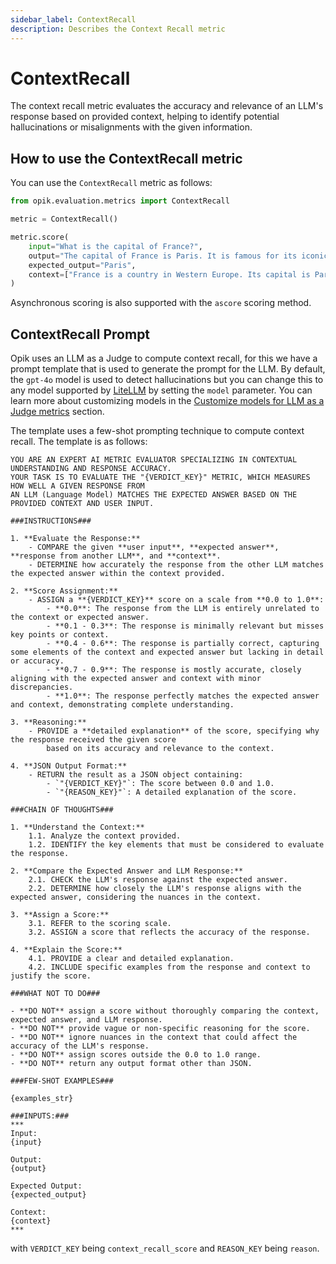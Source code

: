 ```yaml
---
sidebar_label: ContextRecall
description: Describes the Context Recall metric
---
```


# ContextRecall

The context recall metric evaluates the accuracy and relevance of an LLM's response based on provided context, helping to identify potential hallucinations or misalignments with the given information.

## How to use the ContextRecall metric

You can use the `ContextRecall` metric as follows:

```python
from opik.evaluation.metrics import ContextRecall

metric = ContextRecall()

metric.score(
    input="What is the capital of France?",
    output="The capital of France is Paris. It is famous for its iconic Eiffel Tower and rich cultural heritage.",
    expected_output="Paris",
    context=["France is a country in Western Europe. Its capital is Paris, which is known for landmarks like the Eiffel Tower."],
)
```

Asynchronous scoring is also supported with the `ascore` scoring method.

## ContextRecall Prompt

Opik uses an LLM as a Judge to compute context recall, for this we have a prompt template that is used to generate the prompt for the LLM. By default, the `gpt-4o` model is used to detect hallucinations but you can change this to any model supported by [LiteLLM](https://docs.litellm.ai/docs/providers) by setting the `model` parameter. You can learn more about customizing models in the [Customize models for LLM as a Judge metrics](/evaluation/metrics/custom_model) section.

The template uses a few-shot prompting technique to compute context recall. The template is as follows:

```
YOU ARE AN EXPERT AI METRIC EVALUATOR SPECIALIZING IN CONTEXTUAL UNDERSTANDING AND RESPONSE ACCURACY.
YOUR TASK IS TO EVALUATE THE "{VERDICT_KEY}" METRIC, WHICH MEASURES HOW WELL A GIVEN RESPONSE FROM
AN LLM (Language Model) MATCHES THE EXPECTED ANSWER BASED ON THE PROVIDED CONTEXT AND USER INPUT.

###INSTRUCTIONS###

1. **Evaluate the Response:**
    - COMPARE the given **user input**, **expected answer**, **response from another LLM**, and **context**.
    - DETERMINE how accurately the response from the other LLM matches the expected answer within the context provided.

2. **Score Assignment:**
    - ASSIGN a **{VERDICT_KEY}** score on a scale from **0.0 to 1.0**:
        - **0.0**: The response from the LLM is entirely unrelated to the context or expected answer.
        - **0.1 - 0.3**: The response is minimally relevant but misses key points or context.
        - **0.4 - 0.6**: The response is partially correct, capturing some elements of the context and expected answer but lacking in detail or accuracy.
        - **0.7 - 0.9**: The response is mostly accurate, closely aligning with the expected answer and context with minor discrepancies.
        - **1.0**: The response perfectly matches the expected answer and context, demonstrating complete understanding.

3. **Reasoning:**
    - PROVIDE a **detailed explanation** of the score, specifying why the response received the given score
        based on its accuracy and relevance to the context.

4. **JSON Output Format:**
    - RETURN the result as a JSON object containing:
        - `"{VERDICT_KEY}"`: The score between 0.0 and 1.0.
        - `"{REASON_KEY}"`: A detailed explanation of the score.

###CHAIN OF THOUGHTS###

1. **Understand the Context:**
    1.1. Analyze the context provided.
    1.2. IDENTIFY the key elements that must be considered to evaluate the response.

2. **Compare the Expected Answer and LLM Response:**
    2.1. CHECK the LLM's response against the expected answer.
    2.2. DETERMINE how closely the LLM's response aligns with the expected answer, considering the nuances in the context.

3. **Assign a Score:**
    3.1. REFER to the scoring scale.
    3.2. ASSIGN a score that reflects the accuracy of the response.

4. **Explain the Score:**
    4.1. PROVIDE a clear and detailed explanation.
    4.2. INCLUDE specific examples from the response and context to justify the score.

###WHAT NOT TO DO###

- **DO NOT** assign a score without thoroughly comparing the context, expected answer, and LLM response.
- **DO NOT** provide vague or non-specific reasoning for the score.
- **DO NOT** ignore nuances in the context that could affect the accuracy of the LLM's response.
- **DO NOT** assign scores outside the 0.0 to 1.0 range.
- **DO NOT** return any output format other than JSON.

###FEW-SHOT EXAMPLES###

{examples_str}

###INPUTS:###
***
Input:
{input}

Output:
{output}

Expected Output:
{expected_output}

Context:
{context}
***
```

with `VERDICT_KEY` being `context_recall_score` and `REASON_KEY` being `reason`.
